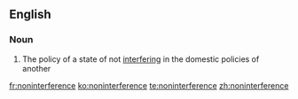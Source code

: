 ==English==

===Noun===
{{en-noun|-}}

# The policy of a state of not [[interfere|interfering]] in the domestic policies of another

[[fr:noninterference]]
[[ko:noninterference]]
[[te:noninterference]]
[[zh:noninterference]]